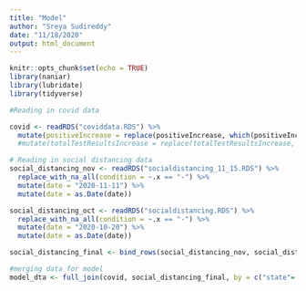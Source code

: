 ```yaml
---
title: "Model"
author: "Sreya Sudireddy"
date: "11/18/2020"
output: html_document
---
```


```r
knitr::opts_chunk$set(echo = TRUE)
library(naniar)
library(lubridate)
library(tidyverse)
```

```r
#Reading in covid data

covid <- readRDS("coviddata.RDS") %>%
  mutate(positiveIncrease = replace(positiveIncrease, which(positiveIncrease < 0), 0))
  #mutate(totalTestResultsIncrease = replace(totalTestResultsIncrease, which(totalTestResultsIncrease < 0), 0))

# Reading in social distancing data
social_distancing_nov <- readRDS("socialdistancing_11_15.RDS") %>%
  replace_with_na_all(condition = ~.x == "-") %>%
  mutate(date = "2020-11-11") %>%
  mutate(date = as.Date(date))

social_distancing_oct <- readRDS("socialdistancing.RDS") %>%
  replace_with_na_all(condition = ~.x == "-") %>%
  mutate(date = "2020-10-20") %>%
  mutate(date = as.Date(date))

social_distancing_final <- bind_rows(social_distancing_nov, social_distancing_oct)

#merging data for model
model_dta <- full_join(covid, social_distancing_final, by = c("state"= "Location", "date"))


```


```r

```


